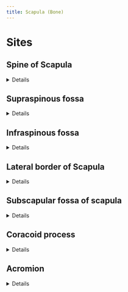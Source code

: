 ```yaml
---
title: Scapula (Bone)
---
```




# Sites

## Spine of Scapula
<details>
| Muscle  | Origin | Insertion | Nerve | Action |
|------|--------|-------|----------|--------|
| [Lower Trapezius]({{< var ref-lower-trapezius.path >}}) | {{< var ref-lower-trapezius.origin >}} | {{< var ref-lower-trapezius.insertion >}} | {{< var ref-lower-trapezius.nerve >}} | {{< var ref-lower-trapezius.action >}} |
: {.striped .hover}
</details>

## Supraspinous fossa

<details>
| Muscle  | Origin | Insertion | Nerve | Action |
|------|--------|-------|----------|--------|
| [Supraspinatus]({{< var ref-supraspinatus.path >}}) | {{< var ref-supraspinatus.origin >}} | {{< var ref-supraspinatus.insertion >}} | {{< var ref-supraspinatus.nerve >}} | {{< var ref-supraspinatus.action >}} |

: Muscles attachments to Supraspinous fossa of scapula {.striped .hover}
</details>

## Infraspinous fossa

<details>

| Muscle  | Origin | Insertion | Nerve | Action |
|------|--------|-------|----------|--------|
| [Infraspinatus]({{< var ref-infraspinatus.path >}}) | {{< var ref-infraspinatus.origin >}} | {{< var ref-infraspinatus.insertion >}} | {{< var ref-infraspinatus.nerve >}} | {{< var ref-infraspinatus.action >}} |
</details>

## Lateral border of Scapula

<details>
| Muscle  | Origin | Insertion | Nerve | Action |
|------|--------|-------|----------|--------|
| [Infraspinatus]({{< var ref-infraspinatus.path >}}) | {{< var ref-infraspinatus.origin >}} | {{< var ref-infraspinatus.insertion >}} | {{< var ref-infraspinatus.nerve >}} | {{< var ref-infraspinatus.action >}} |
</details>

## Subscapular fossa of scapula

<details>
| Muscle  | Origin | Insertion | Nerve | Action |
|------|--------|-------|----------|--------|
| [Subscapularis]({{< var ref-subscapularis.path >}}) | {{< var ref-subscapularis.origin >}} | {{< var ref-subscapularis.insertion >}} | {{< var ref-subscapularis.nerve >}} | {{< var ref-subscapularis.action >}} |

: Muscular attachments of the Subscapular Fossa {.striped .hover}

</details>


## Coracoid process

<details>
| Muscle  | Origin | Insertion | Nerve | Action |
|------|--------|-------|----------|--------|
| [Coracobrachialis]({{< var ref-coracobrachialis.path >}}) | {{< var ref-coracobrachialis.origin >}} | {{< var ref-coracobrachialis.insertion >}} | {{< var ref-coracobrachialis.nerve >}} | {{< var ref-coracobrachialis.action >}} |
| **Insertions** | | | | |
| [Pectoralis Minor]({{< var ref-pectoralis-minor.path >}}) | {{< var ref-pectoralis-minor.origin >}} | {{< var ref-pectoralis-minor.insertion >}} | {{< var ref-pectoralis-minor.nerve >}} | {{< var ref-pectoralis-minor.action >}} |

: Coracoid process muscular attachments {.striped .hover}
</details>

## Acromion

<details>
| Muscle  | Origin | Insertion | Nerve | Action |
|------|--------|-------|----------|--------|
| Insertions | | | ||
| [Middle Trapezius]({{< var ref-middle-trapezius.path >}}) | {{< var ref-middle-trapezius.origin >}} | {{< var ref-middle-trapezius.insertion >}} | {{< var ref-middle-trapezius.nerve >}} | {{< var ref-middle-trapezius.action >}} |
: Coracoid process muscular attachments {.striped .hover}
</details>